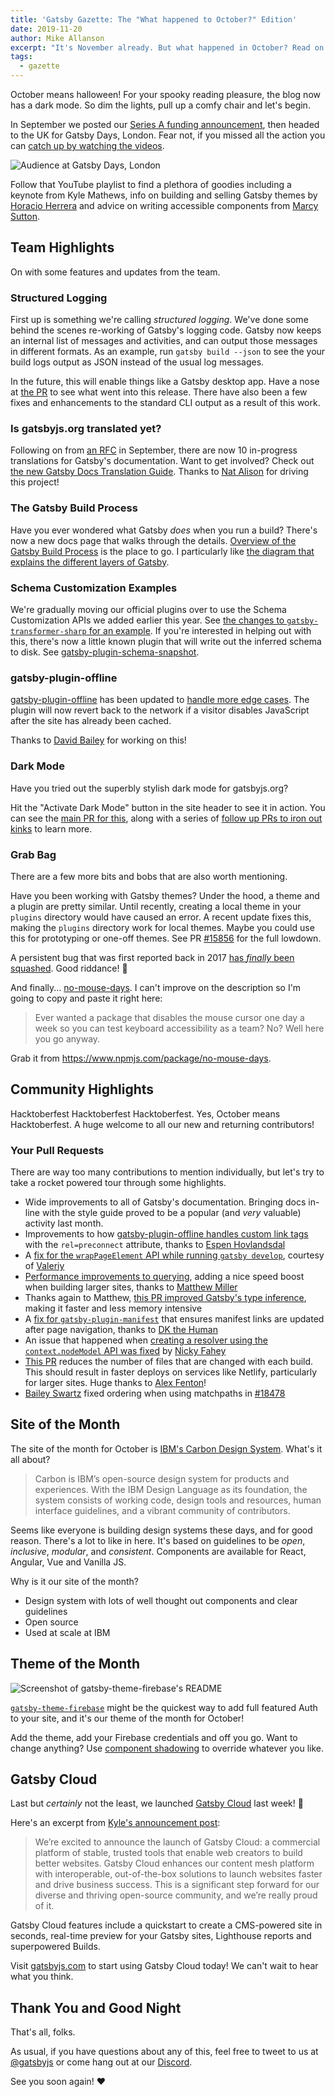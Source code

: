```yaml
---
title: 'Gatsby Gazette: The "What happened to October?" Edition'
date: 2019-11-20
author: Mike Allanson
excerpt: "It's November already. But what happened in October? Read on to find out more."
tags:
  - gazette
---
```


October means halloween! For your spooky reading pleasure, the blog now has a dark mode. So dim the lights, pull up a comfy chair and let's begin.

In September we posted our [Series A funding announcement](https://www.gatsbyjs.org/blog/2019-09-26-announcing-gatsby-15m-series-a-funding-round/), then headed to the UK for Gatsby Days, London. Fear not, if you missed all the action you can [catch up by watching the videos](https://www.youtube.com/watch?v=UvO7h_KwgpE&list=PLCU2qJekvcN2f9rgS50xy7-4QBpgwid4G).

![Audience at Gatsby Days, London](./gatsby-days.jpg)

Follow that YouTube playlist to find a plethora of goodies including a keynote from Kyle Mathews, info on building and selling Gatsby themes by [Horacio Herrera](https://twitter.com/hhg2288) and advice on writing accessible components from [Marcy Sutton](https://twitter.com/marcysutton).

## Team Highlights

On with some features and updates from the team.

### Structured Logging

First up is something we're calling _structured logging_. We've done some behind the scenes re-working of Gatsby's logging code. Gatsby now keeps an internal list of messages and activities, and can output those messages in different formats. As an example, run `gatsby build --json` to see the your build logs output as JSON instead of the usual log messages.

In the future, this will enable things like a Gatsby desktop app. Have a nose at [the PR](https://github.com/gatsbyjs/gatsby/pull/14973) to see what went into this release. There have also been a few fixes and enhancements to the standard CLI output as a result of this work.

### Is gatsbyjs.org translated yet?

Following on from [an RFC](https://github.com/gatsbyjs/rfcs/pull/42) in September, there are now 10 in-progress translations for Gatsby's documentation. Want to get involved? Check out [the new Gatsby Docs Translation Guide](https://www.gatsbyjs.org/contributing/gatsby-docs-translation-guide/). Thanks to [Nat Alison](https://twitter.com/tesseralis) for driving this project!

### The Gatsby Build Process

Have you ever wondered what Gatsby _does_ when you run a build? There's now a new docs page that walks through the details. [Overview of the Gatsby Build Process](https://www.gatsbyjs.org/docs/overview-of-the-gatsby-build-process/) is the place to go. I particularly like [the diagram that explains the different layers of Gatsby](https://www.gatsbyjs.org/docs/overview-of-the-gatsby-build-process/#what-happens-when-you-run-gatsby-build).

### Schema Customization Examples

We're gradually moving our official plugins over to use the Schema Customization APIs we added earlier this year. See [the changes to `gatsby-transformer-sharp` for an example](https://github.com/gatsbyjs/gatsby/pull/18871). If you're interested in helping out with this, there's now a little known plugin that will write out the inferred schema to disk. See [gatsby-plugin-schema-snapshot](https://www.gatsbyjs.org/packages/gatsby-plugin-schema-snapshot/).

### gatsby-plugin-offline

[gatsby-plugin-offline](https://www.gatsbyjs.org/packages/gatsby-plugin-offline) has been updated to [handle more edge cases](https://github.com/gatsbyjs/gatsby/pull/17590). The plugin will now revert back to the network if a visitor disables JavaScript after the site has already been cached.

Thanks to [David Bailey](https://twitter.com/davidbailey) for working on this!

### Dark Mode

Have you tried out the superbly stylish dark mode for gatsbyjs.org?

Hit the "Activate Dark Mode" button in the site header to see it in action. You can see the [main PR for this](https://github.com/gatsbyjs/gatsby/pull/18348), along with a series of [follow up PRs to iron out kinks](https://github.com/gatsbyjs/gatsby/pulls?q=is%3Apr+dark+mode+is%3Aclosed) to learn more.

### Grab Bag

There are a few more bits and bobs that are also worth mentioning.

Have you been working with Gatsby themes? Under the hood, a theme and a plugin are pretty similar. Until recently, creating a local theme in your `plugins` directory would have caused an error. A recent update fixes this, making the `plugins` directory work for local themes. Maybe you could use this for prototyping or one-off themes. See PR [#15856](https://github.com/gatsbyjs/gatsby/pull/15856) for the full lowdown.

A persistent bug that was first reported back in 2017 [has _finally_ been squashed](https://github.com/gatsbyjs/gatsby/pull/19009). Good riddance! 🙂

And finally... [no-mouse-days](https://www.npmjs.com/package/no-mouse-days). I can't improve on the description so I'm going to copy and paste it right here:

> Ever wanted a package that disables the mouse cursor one day a week so you can test keyboard accessibility as a team? No? Well here you go anyway.

Grab it from https://www.npmjs.com/package/no-mouse-days.

## Community Highlights

Hacktoberfest Hacktoberfest Hacktoberfest. Yes, October means Hacktoberfest. A huge welcome to all our new and returning contributors!

### Your Pull Requests

There are way too many contributions to mention individually, but let's try to take a rocket powered tour through some highlights.

- Wide improvements to all of Gatsby's documentation. Bringing docs in-line with the style guide proved to be a popular (and _very_ valuable) activity last month.
- Improvements to how [gatsby-plugin-offline handles custom link tags](https://github.com/gatsbyjs/gatsby/pull/16691) with the `rel=preconnect` attribute, thanks to [Espen Hovlandsdal](https://github.com/rexxars)
- A [fix for the `wrapPageElement` API while running `gatsby develop`](https://github.com/gatsbyjs/gatsby/pull/17111), courtesy of [Valeriy](https://github.com/ValeraS)
- [Performance improvements to querying](https://github.com/gatsbyjs/gatsby/pull/17682), adding a nice speed boost when building larger sites, thanks to [Matthew Miller](https://github.com/me4502)
- Thanks again to Matthew, [this PR improved Gatsby's type inference](https://github.com/gatsbyjs/gatsby/pull/18008), making it faster and less memory intensive
- A [fix for `gatsby-plugin-manifest`](https://github.com/gatsbyjs/gatsby/pull/17426) that ensures manifest links are updated after page navigation, thanks to [DK the Human](https://github.com/dkthehuman)
- An issue that happened when [creating a resolver using the `context.nodeModel` API was fixed](https://github.com/gatsbyjs/gatsby/pull/18650) by [Nicky Fahey](https://github.com/nickyfahey)
- [This PR](https://github.com/gatsbyjs/gatsby/pull/16686) reduces the number of files that are changed with each build. This should result in faster deploys on services like Netlify, particularly for larger sites. Huge thanks to [Alex Fenton](https://github.com/afenton90)!
- [Bailey Swartz](https://github.com/sever1an) fixed ordering when using matchpaths in [#18478](https://github.com/gatsbyjs/gatsby/pull/18478)

## Site of the Month

The site of the month for October is [IBM's Carbon Design System](https://www.carbondesignsystem.com/). What's it all about?

> Carbon is IBM’s open-source design system for products and experiences. With the IBM Design Language as its foundation, the system consists of working code, design tools and resources, human interface guidelines, and a vibrant community of contributors.

Seems like everyone is building design systems these days, and for good reason. There's a lot to like in here. It's based on guidelines to be _open_, _inclusive_, _modular_, and _consistent_. Components are available for React, Angular, Vue and Vanilla JS.

Why is it our site of the month?

- Design system with lots of well thought out components and clear guidelines
- Open source
- Used at scale at IBM

## Theme of the Month

![Screenshot of gatsby-theme-firebase's README](./gatsby-theme-firebase.png)

[`gatsby-theme-firebase`](https://github.com/epilande/gatsby-theme-firebase) might be the quickest way to add full featured Auth to your site, and it's our theme of the month for October!

Add the theme, add your Firebase credentials and off you go. Want to change anything? Use [component shadowing](https://www.gatsbyjs.org/blog/2019-04-29-component-shadowing/) to override whatever you like.

## Gatsby Cloud

Last but _certainly_ not the least, we launched [Gatsby Cloud](https://www.gatsbyjs.com/cloud/) last week! 💃

Here's an excerpt from [Kyle's announcement post](https://www.gatsbyjs.org/blog/2019-11-14-announcing-gatsby-cloud/):

> We’re excited to announce the launch of Gatsby Cloud: a commercial platform of stable, trusted tools that enable web creators to build better websites. Gatsby Cloud enhances our content mesh platform with interoperable, out-of-the-box solutions to launch websites faster and drive business success. This is a significant step forward for our diverse and thriving open-source community, and we’re really proud of it.

Gatsby Cloud features include a quickstart to create a CMS-powered site in seconds, real-time preview for your Gatsby sites, Lighthouse reports and superpowered Builds.

Visit [gatsbyjs.com](https://www.gatsbyjs.com/) to start using Gatsby Cloud today! We can't wait to hear what you think.

## Thank You and Good Night

That's all, folks.

As usual, if you have questions about any of this, feel free to tweet to us at [@gatsbyjs](https://twitter.com/gatsbyjs) or come hang out at our [Discord](https://discordapp.com/invite/br9rbUE).

See you soon again! ❤️
